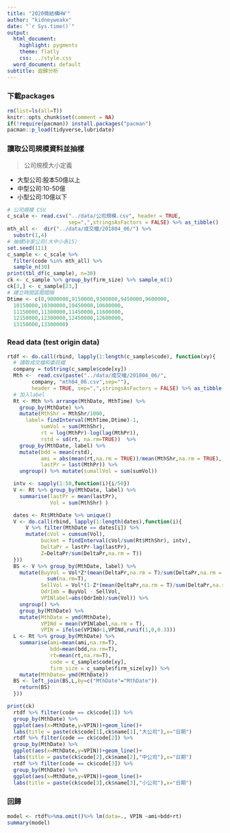 ```yaml
---
title: "2020微結構HWˋ"
author: "kidneyweakx"
date: "`r Sys.time()`"
output:
  html_document:
    highlight: pygments
    theme: flatly
    css: ../style.css
  word_document: default
subtitle: 迴歸分析
---
```


### 下載packages
```r
rm(list=ls(all=T))
knitr::opts_chunk$set(comment = NA)
if(!require(pacman)) install.packages("pacman")
pacman::p_load(tidyverse,lubridate)
```

### 讀取公司規模資料並抽樣
> 公司規模大小定義

+ 大型公司:股本50億以上
+ 中型公司:10-50億
+ 小型公司:10億以下
```r
# 公司規模 CSV
c_scale <- read.csv("../data/公司規模.csv", header = TRUE, 
                    sep=",",stringsAsFactors = FALSE) %>% as_tibble()
mth_all <-  dir("../data/成交檔/201804_06/") %>% 
  substr(1,4)
# 抽樣50家公司(大中小各15)
set.seed(111)
c_sample <- c_scale %>% 
  filter(code %in% mth_all) %>% 
  sample_n(30)
print(tbl_df(c_sample), n=30)
ck <- c_sample %>% group_by(firm_size) %>% sample_n(1)
ck[3,] <- c_sample[23,]
# 建立時間區間間隔
Dtime <- c(0,9000000,9150000,9300000,9450000,9600000,
  10150000,10300000,10450000,10600000,
  11150000,11300000,11450000,11600000,
  12150000,12300000,12450000,12600000,
  13150000,13300000)
```

### Read data (test origin data)
```r
rtdf <- do.call(rbind, lapply(1:length(c_sample$code), function(xy){
  # 讀取成交檔和委託檔
  company = toString(c_sample$code[xy])
  Mth <-  read.csv(paste("../data/成交檔/201804_06/",
        company, "mth04_06.csv",sep=""), 
        header = TRUE, sep=",",stringsAsFactors = FALSE) %>% as_tibble()
  # 加入label
  Rt <- Mth %>% arrange(MthDate, MthTime) %>% 
    group_by(MthDate) %>% 
    mutate(MthShr = MthShr/1000,
      label= findInterval(MthTime,Dtime)-1,
           sumVol = sum(MthShr), 
           rt = log(MthPr)-log(lag(MthPr)),
           rstd = sd(rt, na.rm=TRUE))  %>%  
    group_by(MthDate, label) %>%
    mutate(bdd = mean(rstd),
           ami = abs(mean(rt,na.rm = TRUE))/mean(MthShr,na.rm = TRUE),
           lastPr = last(MthPr)) %>%
    ungroup() %>% mutate(sumallVol = sum(sumVol))

  intv <- sapply(1:50,function(i){i/50})
  V <- Rt %>% group_by(MthDate, label) %>%
    summarise(lastPr = mean(lastPr),
              Vol = sum(MthShr) )

  dates <- Rt$MthDate %>% unique()
  V <- do.call(rbind, lapply(1:length(dates),function(i){
      V %>% filter(MthDate == dates[i]) %>% 
      mutate(cVol = cumsum(Vol),
           bucket = findInterval(cVol/sum(Rt$MthShr), intv),
           DeltaPr = lastPr-lag(lastPr),
           Z=DeltaPr/sum(DeltaPr,na.rm = T))
  }))
  BS <- V %>% group_by(MthDate, label) %>% 
    mutate(BuyVol = Vol*Z*(mean(DeltaPr,na.rm = T)/sum(DeltaPr,na.rm = T)) %>%
             sum(na.rm=T),
           SellVol = Vol*(1-Z*(mean(DeltaPr,na.rm = T)/sum(DeltaPr,na.rm = T))) %>% sum(na.rm=T),
           OdrImb = BuyVol - SellVol,
           VPINlabel=abs(OdrImb)/sum(Vol)) %>% 
    ungroup() %>% 
    group_by(MthDate) %>% 
    mutate(MthDate = ymd(MthDate),
           VPINd = mean(VPINlabel,na.rm = T),
           VPIN = ifelse(VPINd<1,VPINd,runif(1,0,0.3)))
  L <- Rt %>% group_by(MthDate) %>% 
    summarise(ami=mean(ami,na.rm=T),
              bdd=mean(bdd,na.rm=T),
              rt=mean(rt,na.rm=T),
              code = c_sample$code[xy],
              firm_size = c_sample$firm_size[xy]) %>% 
    mutate(MthDate= ymd(MthDate))
  BS <- left_join(BS,L,by=c("MthDate"="MthDate"))
    return(BS)
  }))

```

```r
print(ck)
  rtdf %>% filter(code == ck$code[1]) %>% 
  group_by(MthDate) %>% 
  ggplot(aes(x=MthDate,y=VPIN))+geom_line()+
  labs(title = paste(ck$code[1],ck$name[1],"大公司"),x="日期")
  rtdf %>% filter(code == ck$code[2]) %>% 
  group_by(MthDate) %>% 
  ggplot(aes(x=MthDate,y=VPIN))+geom_line()+
  labs(title = paste(ck$code[2],ck$name[2],"中公司"),x="日期")
  rtdf %>% filter(code == ck$code[3]) %>% 
  group_by(MthDate) %>% 
  ggplot(aes(x=MthDate,y=VPIN))+geom_line()+
  labs(title = paste(ck$code[3],ck$name[3],"小公司"),x="日期")
```

### 回歸
```r
model <- rtdf%>%na.omit()%>% lm(data=., VPIN ~ami+bdd+rt)
summary(model)
```

